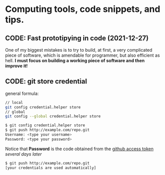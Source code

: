 # Computing tools, code snippets, and tips. 

## CODE: Fast prototipying in code (2021-12-27)
One of my biggest mistakes is to try to build, at first, a very complicated piece of software, which is amendable
for programmer, but also efficient as hell. **I must focus on building a working piece of software and then improve
it!**

## CODE: git store credential

general formula:

```bash
// local
git config credential.helper store
// global
git config --global credential.helper store
```

```bash
$ git config credential.helper store
$ git push http://example.com/repo.git
Username: <type your username>
Password: <type your password>
```

Notice that **Password** is the code obtained from the [github access token](https://docs.github.com/es/authentication/keeping-your-account-and-data-secure/creating-a-personal-access-token)
​
_several days later_

```bash
$ git push http://example.com/repo.git
[your credentials are used automatically]
```
